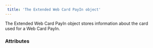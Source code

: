 ```yaml
---  
 title: 'The Extended Web Card PayIn object'  
---  
```


  

The Extended Web Card PayIn object stores information about the card used for a Web Card PayIn.  

### Attributes  

<Id />  

<PaymentType />  

<ExecutionType />  

<ExpirationDate2 />  

<Alias />  

<CardType />  

<Country4 />  

<Fingerprint />